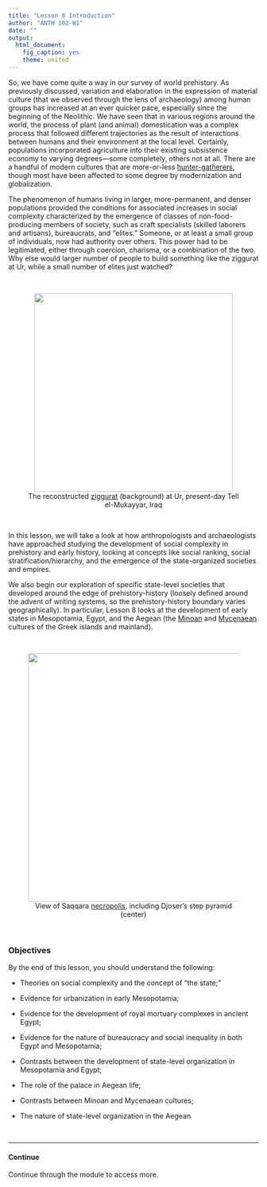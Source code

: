 ---
title: "Lesson 8 Introduction"
author: "ANTH 102-W1"
date: ""
output:
  html_document:
    fig_caption: yes
    theme: united
---

So, we have come quite a way in our survey of world prehistory. As previously discussed, variation and elaboration in the expression of material culture (that we observed through the lens of archaeology) among human groups has increased at an ever quicker pace, especially since the beginning of the Neolithic. We have seen that in various regions around the world, the process of plant (and animal) domestication was a complex process that followed different trajectories as the result of interactions between humans and their environment at the local level. Certainly, populations incorporated agriculture into their existing subsistence economy to varying degrees---some completely, others not at all. There are a handful of modern cultures that are more-or-less <a href="http://dienekes.blogspot.com/2011/10/affluent-hunter-gatherers-revisited.html" target="_blank">hunter-gatherers</a>, though most have been affected to some degree by modernization and globalization.

The phenomenon of humans living in larger, more-permanent, and denser populations provided the conditions for associated increases in social complexity characterized by the emergence of classes of non-food-producing members of society, such as craft specialists (skilled laborers and artisans), bureaucrats, and "elites." Someone, or at least a small group of individuals, now had authority over others. This power had to be legitimated, either through coercion, charisma, or a combination of the two. Why else would larger number of people to build something like the ziggurat at Ur, while a small number of elites just watched?

<br>

<CENTER>
<figure>
  <img src="http://upload.wikimedia.org/wikipedia/commons/f/f7/Ur-Nassiriyah.jpg" width="400" target="_blank">
  <figcaption>The reconstructed <a href="http://en.wikipedia.org/wiki/Ziggurat" target="_blank">ziggurat</a> (background) at Ur, present-day Tell el-Mukayyar, Iraq</figcaption>
</figure>
</CENTER>
<br>

In this lesson, we will take a look at how anthropologists and archaeologists have approached studying the development of social complexity in prehistory and early history, looking at concepts like social ranking, social stratification/hierarchy, and the emergence of the state-organized societies and empires. 

We also begin our exploration of specific state-level societies that developed around the edge of prehistory-history (loosely defined around the advent of writing systems, so the prehistory-history boundary varies geographically). In particular, Lesson 8 looks at the development of early states in Mesopotamia, Egypt, and the Aegean (the <a href="http://www.timemaps.com/civilization/Minoan-civilization" target="_blank">Minoan</a> and <a href="http://www.metmuseum.org/toah/hd/myce/hd_myce.htm" target="_blank">Mycenaean</a> cultures of the Greek islands and mainland).

<br>

<CENTER>
<figure>
  <img src="http://upload.wikimedia.org/wikipedia/commons/1/1a/Egypt.Saqqara.Panorama.01.jpg" width="500" target="_blank">
  <figcaption>View of Saqqara <a href="http://en.wikipedia.org/wiki/Necropolis" target="_blank">necropolis</a>, including Djoser's step pyramid (center)</figcaption>
</figure>
</CENTER>
<br>


### Objectives

By the end of this lesson, you should understand the following:

- Theories on social complexity and the concept of "the state;"

- Evidence for urbanization in early Mesopotamia;

- Evidence for the development of royal mortuary complexes in ancient Egypt;

- Evidence for the nature of bureaucracy and social inequality in both Egypt and Mesopotamia;

- Contrasts between the development of state-level organization in Mesopotamia and Egypt;

- The role of the palace in Aegean life;

- Contrasts between Minoan and Mycenaean cultures;

- The nature of state-level organization in the Aegean

<br>

-----
#### Continue

Continue through the module to access more.